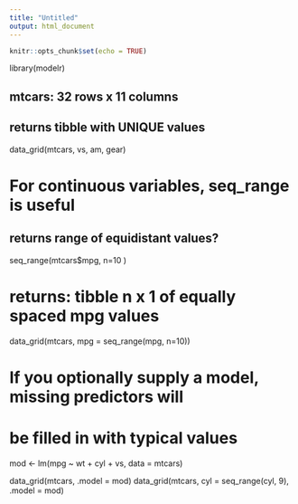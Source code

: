 ```yaml
---
title: "Untitled"
output: html_document
---
```


```r
knitr::opts_chunk$set(echo = TRUE)
```

library(modelr)

## mtcars: 32 rows x 11 columns

## returns tibble with UNIQUE values
data_grid(mtcars, vs, am, gear)

# For continuous variables, seq_range is useful
## returns range of equidistant values?
seq_range(mtcars$mpg, n=10  )

# returns:  tibble n x 1 of equally spaced mpg values
data_grid(mtcars, mpg = seq_range(mpg, n=10))

# If you optionally supply a model, missing predictors will
# be filled in with typical values
mod <- lm(mpg ~ wt + cyl + vs, data = mtcars)

data_grid(mtcars, .model = mod)
data_grid(mtcars, cyl = seq_range(cyl, 9), .model = mod)

